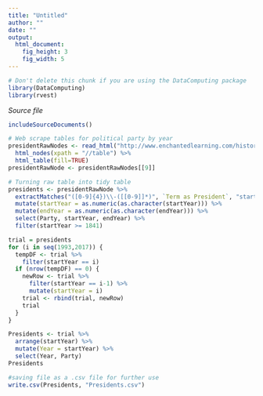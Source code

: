 ---
title: "Untitled"
author: ""
date: ""
output: 
  html_document:
    fig_height: 3
    fig_width: 5
---
<!-- Don't edit in between this line and the one below -->
```{r include=FALSE}
# Don't delete this chunk if you are using the DataComputing package
library(DataComputing)
library(rvest)
```
*Source file* 
```{r, results='asis', echo=FALSE}
includeSourceDocuments()
```
<!-- Don't edit the material above this line -->

```{r}
# Web scrape tables for political party by year
presidentRawNodes <- read_html("http://www.enchantedlearning.com/history/us/pres/list.shtml") %>% 
  html_nodes(xpath = "//table") %>%
  html_table(fill=TRUE)
presidentRawNode <- presidentRawNodes[[9]]

# Turning raw table into tidy table
presidents <- presidentRawNode %>%
  extractMatches("([0-9]{4})\\-([[0-9]]*)", `Term as President`, "startYear"=1, "endYear"=2) %>%
  mutate(startYear = as.numeric(as.character(startYear))) %>%
  mutate(endYear = as.numeric(as.character(endYear))) %>%
  select(Party, startYear, endYear) %>%
  filter(startYear >= 1841)

trial = presidents
for (i in seq(1993,2017)) {
  tempDF <- trial %>%
    filter(startYear == i)
  if (nrow(tempDF) == 0) {
    newRow <- trial %>%
      filter(startYear == i-1) %>%
      mutate(startYear = i)
    trial <- rbind(trial, newRow)
    trial
  }
}

Presidents <- trial %>%
  arrange(startYear) %>%
  mutate(Year = startYear) %>%
  select(Year, Party)
Presidents

#saving file as a .csv file for further use
write.csv(Presidents, "Presidents.csv")
```

